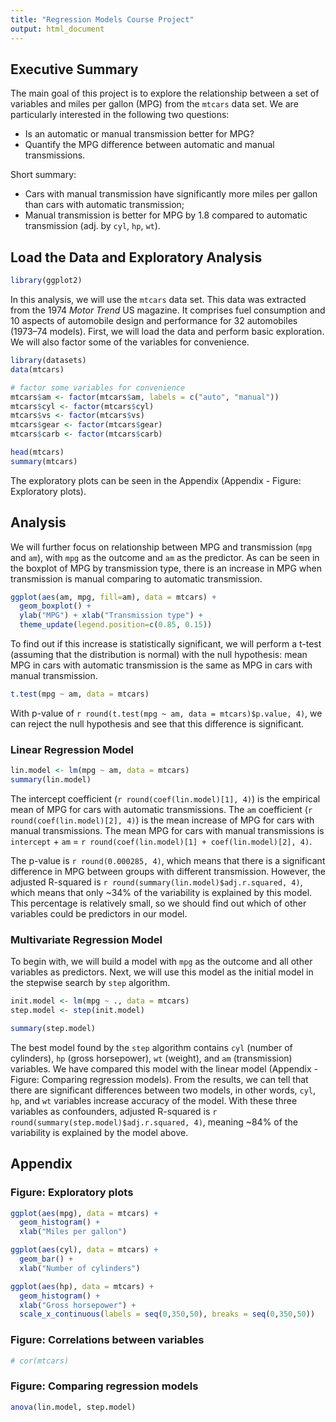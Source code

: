 ```yaml
---
title: "Regression Models Course Project"
output: html_document
---
```


## Executive Summary

The main goal of this project is to explore the relationship between a set of variables and miles per gallon (MPG) from the `mtcars` data set. We are particularly interested in the following two questions:

* Is an automatic or manual transmission better for MPG?
* Quantify the MPG difference between automatic and manual transmissions.

Short summary:

* Cars with manual transmission have significantly more miles per gallon than cars with automatic transmission;
* Manual transmission is better for MPG by 1.8 compared to automatic transmission (adj. by `cyl`, `hp`, `wt`).

## Load the Data and Exploratory Analysis

```r
library(ggplot2)
```

In this analysis, we will use the `mtcars` data set. This data was extracted from the 1974 *Motor Trend* US magazine. It comprises fuel consumption and 10 aspects of automobile design and performance for 32 automobiles (1973–74 models). First, we will load the data and perform basic exploration. We will also factor some of the variables for convenience.

```r
library(datasets)
data(mtcars)
```

```r
# factor some variables for convenience
mtcars$am <- factor(mtcars$am, labels = c("auto", "manual"))
mtcars$cyl <- factor(mtcars$cyl)
mtcars$vs <- factor(mtcars$vs)
mtcars$gear <- factor(mtcars$gear)
mtcars$carb <- factor(mtcars$carb)
```

```r
head(mtcars)
summary(mtcars)
```

The exploratory plots can be seen in the Appendix (Appendix - Figure: Exploratory plots). 

## Analysis

We will further focus on relationship between MPG and transmission (`mpg` and `am`), with `mpg` as the outcome and `am` as the predictor. As can be seen in the boxplot of MPG by transmission type, there is an increase in MPG when transmission is manual comparing to automatic transmission.

```r
ggplot(aes(am, mpg, fill=am), data = mtcars) + 
  geom_boxplot() + 
  ylab("MPG") + xlab("Transmission type") + 
  theme_update(legend.position=c(0.85, 0.15))
```

To find out if this increase is statistically significant, we will perform a t-test (assuming that the distribution is normal) with the null hypothesis: mean MPG in cars with automatic transmission is the same as MPG in cars with manual transmission.

```r
t.test(mpg ~ am, data = mtcars)
```

With p-value of ``r round(t.test(mpg ~ am, data = mtcars)$p.value, 4)``, we can reject the null hypothesis and see that this difference is significant.


### Linear Regression Model

```r
lin.model <- lm(mpg ~ am, data = mtcars)
summary(lin.model)
```

The intercept coefficient (``r round(coef(lin.model)[1], 4)``) is the empirical mean of MPG for cars with automatic transmissions. The `am` coefficient (``r round(coef(lin.model)[2], 4)``) is the mean increase of MPG for cars with manual transmissions. The mean MPG for cars with manual transmissions is `intercept` + `am` = ``r round(coef(lin.model)[1] + coef(lin.model)[2], 4)``.

The p-value is `r round(0.000285, 4)`, which means that there is a significant difference in MPG between groups with different transmission. However, the adjusted R-squared is ``r round(summary(lin.model)$adj.r.squared, 4)``, which means that only ~34% of the variability is explained by this model. This percentage is relatively small, so we should find out which of other variables could be predictors in our model.

### Multivariate Regression Model

To begin with, we will build a model with `mpg` as the outcome and all other variables as predictors. Next, we will use this model as the initial model in the stepwise search by `step` algorithm.

```r
init.model <- lm(mpg ~ ., data = mtcars)
step.model <- step(init.model)
```
```r
summary(step.model)
```

The best model found by the `step` algorithm contains `cyl` (number of cylinders), `hp` (gross horsepower), `wt` (weight), and `am` (transmission) variables. We have compared this model with the linear model (Appendix - Figure: Comparing regression models). From the results, we can tell that there are significant differences between two models, in other words, `cyl`, `hp`, and `wt` variables increase accuracy of the model. With these three variables as confounders, adjusted R-squared is ``r round(summary(step.model)$adj.r.squared, 4)``, meaning ~84% of the variability is explained by the model above.

## Appendix

### Figure: Exploratory plots
```r
ggplot(aes(mpg), data = mtcars) + 
  geom_histogram() + 
  xlab("Miles per gallon")

ggplot(aes(cyl), data = mtcars) + 
  geom_bar() + 
  xlab("Number of cylinders")

ggplot(aes(hp), data = mtcars) + 
  geom_histogram() + 
  xlab("Gross horsepower") + 
  scale_x_continuous(labels = seq(0,350,50), breaks = seq(0,350,50))
```

### Figure: Correlations between variables
```r
# cor(mtcars)
```

### Figure: Comparing regression models
```r
anova(lin.model, step.model)
```
